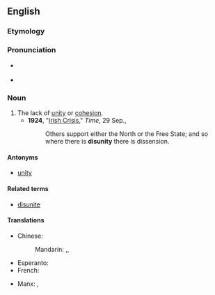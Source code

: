 ==English==

===Etymology===
{{prefix|en|dis|unity}}

===Pronunciation===
* {{a|UK}} {{IPA|en|/dɪsˈjuːnɪti/}}
* {{audio|en|en-uk-disunity.ogg|Audio (UK)}}

===Noun===
{{en-noun|~}}

# The lack of [[unity]] or [[cohesion]].
#* '''1924''', "[https://web.archive.org/web/20090807063014/http://www.time.com/time/magazine/article/0,9171,719208,00.html Irish Crisis]," ''Time'', 29 Sep.,
#*: Others support either the North or the Free State; and so where there is '''disunity''' there is dissension.

====Antonyms====
* [[unity]]

====Related terms====
* [[disunite]]

====Translations====
{{trans-top|lack of unity or cohesion}}
* Chinese:
*: Mandarin: {{t+|cmn|散沙|sc=Hani}},{{t+|cmn|散沙|tr=sǎnshā|sc=Hani}}, {{qualifier|figuratively}}
* Esperanto: {{t|eo|malunueco}}
* French: {{t+|fr|désunion|f}}
{{trans-mid}}
* Manx: {{t|gv|mee-unnaneys|m}}, {{t|gv|neu-unnaneys|m}}
{{trans-bottom}}